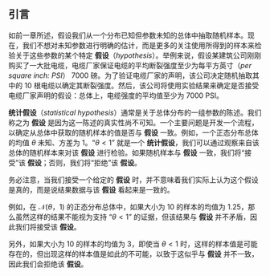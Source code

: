 ## 引言 {#sec-8_1} 
如前一章所述，假设我们从一个分布已知但参数未知的总体中抽取随机样本。现在，我们不想对未知参数进行明确的估计，而是更多的关注使用所得到的样本来检验关于这些参数的某个特定 **假设**（*hypothesis*）。举例来说，假设某建筑公司刚刚购买了一大批电缆，电缆厂家保证电缆的平均断裂强度至少为每平方英寸（*per square inch: PSI*） 7000 磅。为了验证电缆厂家的声明，该公司决定随机抽取其中的 10 根电缆以确定其断裂强度。然后，该公司将使用实验结果来确定是否接受电缆厂家声明的假设：总体上，电缆强度的平均值至少为 7000 PSI。

**统计假设**（*statistical hypothesis*）通常是关于总体分布的一组参数的陈述。我们称之为 **假设** 是因为这一陈述的真实性尚不可知。一个主要问题是开发一个流程，以确定从总体中获取的随机样本的值是否与 **假设** 一致。例如，一个正态分布总体的均值 $\theta$ 未知、方差为 1。“$\theta \lt 1$” 就是一个 **统计假设**，我们可以通过观察来自该总体的随机样本来对该 **假设** 进行检验。如果随机样本与 **假设** 一致，我们将“接受”该 **假设**；否则，我们将“拒绝”该 **假设**。

::: {.callout-warning title="注意"}
务必注意，当我们接受一个给定的 **假设** 时，并不意味着我们实际上认为这个假设是真的，而是说结果数据与该 **假设** 看起来是一致的。

例如，在 $\mathcal{N}(\theta，1)$ 的正态分布总体中，如果大小为 10 的样本的均值为 1.25，那么虽然这样的结果不能视为支持 “$\theta \lt 1$” 的证据，但该结果与 **假设** 并不矛盾，因此我们将接受该 **假设**。

另外，如果大小为 10 的样本的均值为 3，即使当 $\theta \lt 1$ 时，这样的样本值是可能存在的，但出现这样的样本值是如此的不可能，以致于这似乎与 **假设** 并不一致，因此我们会拒绝该 **假设**。
:::